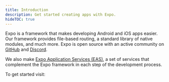 ```yaml
---
title: Introduction
description: Get started creating apps with Expo.
hideTOC: true
---
```




Expo is a framework that makes developing Android and iOS apps easier. Our framework provides file-based routing, a standard library of native modules, and much more. Expo is open source with an active community on [GitHub](https://github.com/expo/expo) and [Discord](https://chat.expo.dev).

We also make [Expo Application Services (EAS)](https://expo.dev/eas), a set of services that complement the Expo framework in each step of the development process.

To get started visit:

<BoxLink
  title="Quick start docs"
  description="Create a project, set up your development environment, and start developing."
  href="/get-started/create-a-project/"
  Icon={BookOpen02Icon}
/>
